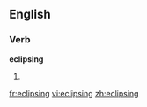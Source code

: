 ==English==

===Verb===
'''eclipsing'''

# {{present participle of|[[eclipse]]}}

[[fr:eclipsing]]
[[vi:eclipsing]]
[[zh:eclipsing]]